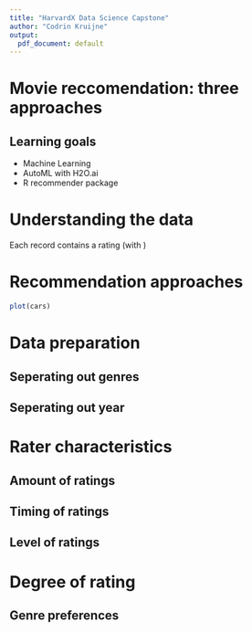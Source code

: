 ```yaml
---
title: "HarvardX Data Science Capstone"
author: "Codrin Kruijne"
output:
  pdf_document: default
---
```


# Movie reccomendation: three approaches

## Learning goals
- Machine Learning
- AutoML with H2O.ai
- R recommender package

# Understanding the data
Each record contains a rating (with )

# Recommendation approaches

```r
plot(cars)
```

# Data preparation

## Seperating out genres

## Seperating out year



# Rater characteristics

## Amount of ratings

## Timing of ratings

## Level of ratings

# Degree of rating

## Genre preferences

